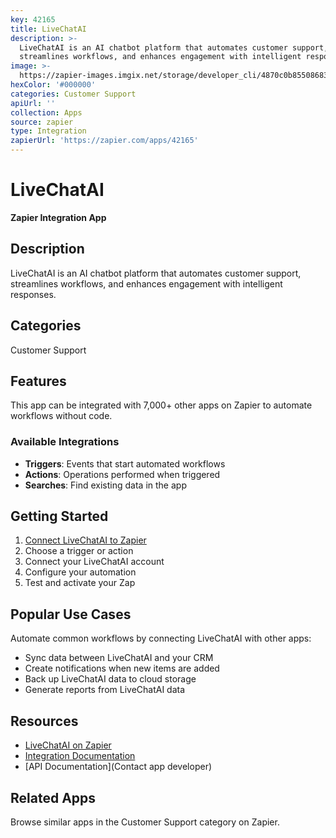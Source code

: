 ```yaml
---
key: 42165
title: LiveChatAI
description: >-
  LiveChatAI is an AI chatbot platform that automates customer support,
  streamlines workflows, and enhances engagement with intelligent responses.
image: >-
  https://zapier-images.imgix.net/storage/developer_cli/4870c0b855086838c3cd02d5c40ba375.png?auto=format%2Ccompress&ixlib=python-3.0.0&q=50
hexColor: '#000000'
categories: Customer Support
apiUrl: ''
collection: Apps
source: zapier
type: Integration
zapierUrl: 'https://zapier.com/apps/42165'
---
```

# LiveChatAI

**Zapier Integration App**

## Description

LiveChatAI is an AI chatbot platform that automates customer support, streamlines workflows, and enhances engagement with intelligent responses.

## Categories

Customer Support

## Features

This app can be integrated with 7,000+ other apps on Zapier to automate workflows without code.

### Available Integrations

- **Triggers**: Events that start automated workflows
- **Actions**: Operations performed when triggered
- **Searches**: Find existing data in the app

## Getting Started

1. [Connect LiveChatAI to Zapier](https://zapier.com/apps/42165)
2. Choose a trigger or action
3. Connect your LiveChatAI account
4. Configure your automation
5. Test and activate your Zap

## Popular Use Cases

Automate common workflows by connecting LiveChatAI with other apps:

- Sync data between LiveChatAI and your CRM
- Create notifications when new items are added
- Back up LiveChatAI data to cloud storage
- Generate reports from LiveChatAI data

## Resources

- [LiveChatAI on Zapier](https://zapier.com/apps/42165)
- [Integration Documentation](https://zapier.com/apps/42165/integrations)
- [API Documentation](Contact app developer)

## Related Apps

Browse similar apps in the Customer Support category on Zapier.
